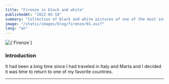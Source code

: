 ```yaml
---
title: "Firenze in black and white"
publishedAt: "2022-05-10"
summary: "Collection of black and white pictures of one of the most incredible cities in Italy"
image: "/static/images/blog/firenze/01.avif"
lang: "en"
---
```


<Cover>
  <Image alt={`Firenze`} src={`/static/images/blog/firenze/01.avif`} />
   <Note text="Piazza del Duomo" />
</Cover>

### Introduction

It had been a long time since I had traveled in Italy and Marta and I decided it was time to return to one of my favorite countries.

---

